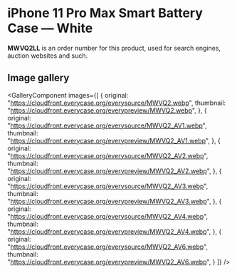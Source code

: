 
# iPhone 11 Pro Max Smart Battery Case — White

<Callout type='info' emoji='👉🏻'>**MWVQ2LL** is an order number for this product, used for search engines, auction websites and such.</Callout>

## Image gallery

<GalleryComponent
    images={[
      {
        original: "https://cloudfront.everycase.org/everysource/MWVQ2.webp",
        thumbnail: "https://cloudfront.everycase.org/everypreview/MWVQ2.webp",
      },
      {
        original: "https://cloudfront.everycase.org/everysource/MWVQ2_AV1.webp",
        thumbnail: "https://cloudfront.everycase.org/everypreview/MWVQ2_AV1.webp",
      },
      {
        original: "https://cloudfront.everycase.org/everysource/MWVQ2_AV2.webp",
        thumbnail: "https://cloudfront.everycase.org/everypreview/MWVQ2_AV2.webp",
      },
      {
        original: "https://cloudfront.everycase.org/everysource/MWVQ2_AV3.webp",
        thumbnail: "https://cloudfront.everycase.org/everypreview/MWVQ2_AV3.webp",
      },
      {
        original: "https://cloudfront.everycase.org/everysource/MWVQ2_AV4.webp",
        thumbnail: "https://cloudfront.everycase.org/everypreview/MWVQ2_AV4.webp",
      },
      {
        original: "https://cloudfront.everycase.org/everysource/MWVQ2_AV6.webp",
        thumbnail: "https://cloudfront.everycase.org/everypreview/MWVQ2_AV6.webp",
      }
    ]}
  />
